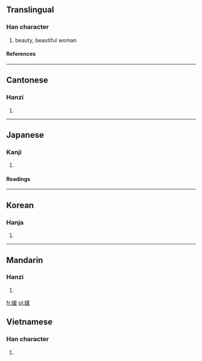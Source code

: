 ==Translingual==
===Han character===
{{Han char|rn=38|rad=女|as=09|sn=12|four=4244<sub>7</sub>|canj=女月一水 (VBME)}}
# beauty, beautiful woman
====References====
{{Han ref|kx=0267.110|dkj=06516|dj=0534.130|hdz=21067.120|uh=5A9B|ud=23195|bh=B444|bd=46148}}
----
==Cantonese==
===Hanzi===
{{yue-hanzi|jyut=|y=yun4, yun6}}
# {{defn|Cantonese}}
----
==Japanese==
===Kanji===
{{ja-kanji|grade=|rs=女09}}
# {{defn|Japanese}} 
====Readings====
{{ja-readings|on=[[えん]] (en)|kun=[[ひめ]] (hime)}}
----
==Korean==
===Hanja===
{{ko-hanja|hangeul=원|rv=won|mr=wŏn}}
# {{defn|Korean}}
----
==Mandarin==
===Hanzi===
{{cmn-hanzi|pin=[[yuàn]] (yuan4)|wg=yüan<sup>4</sup>}}
# {{defn|Mandarin}}

[[fr:媛]]
[[pl:媛]]

==Vietnamese==
===Han character===
{{vi-hantu|[[viện]]}}
# {{defn|Vietnamese}}